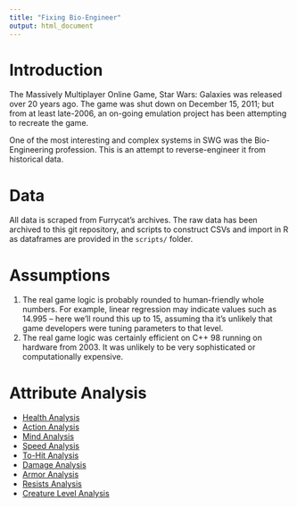 ```yaml
---
title: "Fixing Bio-Engineer"
output: html_document
---
```


# Introduction

The Massively Multiplayer Online Game, Star Wars: Galaxies was released over 20 years ago. The game was shut down on December 15, 2011; but from at least late-2006, an on-going emulation project has been attempting to recreate the game.

One of the most interesting and complex systems in SWG was the Bio-Engineering profession. This is an attempt to reverse-engineer it from historical data.

# Data

All data is scraped from Furrycat's archives. The raw data has been archived to this git repository, and scripts to construct CSVs and import in R as dataframes are provided in the `scripts/` folder.

# Assumptions

1. The real game logic is probably rounded to human-friendly whole numbers. For example, linear regression may indicate values such as 14.995 -- here we'll round this up to 15, assuming tha it's unlikely that game developers were tuning parameters to that level.
2. The real game logic was certainly efficient on C++ 98 running on hardware from 2003. It was unlikely to be very sophisticated or computationally expensive.

# Attribute Analysis

- [Health Analysis](health_analysis.html)
- [Action Analysis](action_analysis.html)
- [Mind Analysis](mind_analysis.html)
- [Speed Analysis](speed_analysis.html)
- [To-Hit Analysis](to_hit_analysis.html)
- [Damage Analysis](damage_analysis.html)
- [Armor Analysis](armor_analysis.html)
- [Resists Analysis](resists_analysis.html)
- [Creature Level Analysis](creature_level_analysis.html)
